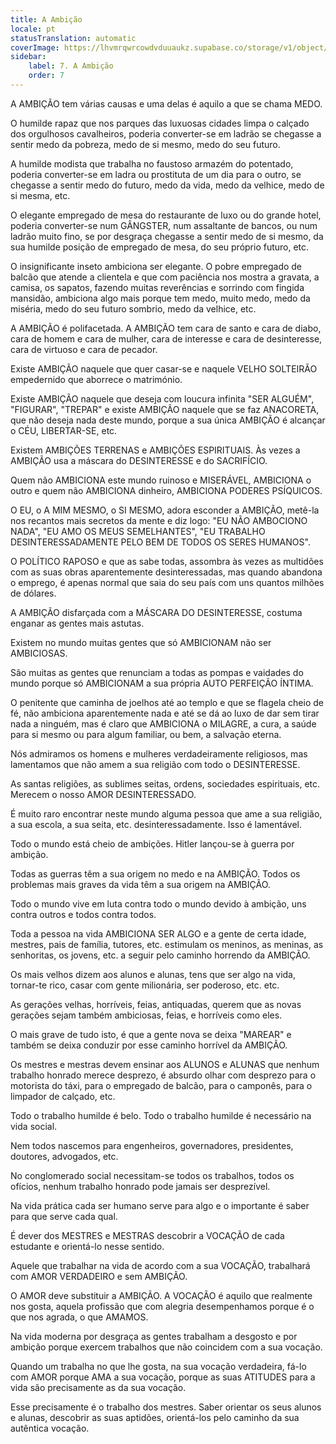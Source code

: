 ```yaml
---
title: A Ambição
locale: pt
statusTranslation: automatic
coverImage: https://lhvmrqwrcowdvduuaukz.supabase.co/storage/v1/object/public/strapi-uploads/small_cover-educacion-fundamental.webp-2d51a7828a2b1309555be27f7e2a61a0.webp
sidebar:
    label: 7. A Ambição
    order: 7
---
```

A AMBIÇÃO tem várias causas e uma delas é aquilo a que se chama MEDO.

O humilde rapaz que nos parques das luxuosas cidades limpa o calçado dos orgulhosos cavalheiros, poderia converter-se em ladrão se chegasse a sentir medo da pobreza, medo de si mesmo, medo do seu futuro.

A humilde modista que trabalha no faustoso armazém do potentado, poderia converter-se em ladra ou prostituta de um dia para o outro, se chegasse a sentir medo do futuro, medo da vida, medo da velhice, medo de si mesma, etc.

O elegante empregado de mesa do restaurante de luxo ou do grande hotel, poderia converter-se num GÂNGSTER, num assaltante de bancos, ou num ladrão muito fino, se por desgraça chegasse a sentir medo de si mesmo, da sua humilde posição de empregado de mesa, do seu próprio futuro, etc.

O insignificante inseto ambiciona ser elegante. O pobre empregado de balcão que atende a clientela e que com paciência nos mostra a gravata, a camisa, os sapatos, fazendo muitas reverências e sorrindo com fingida mansidão, ambiciona algo mais porque tem medo, muito medo, medo da miséria, medo do seu futuro sombrio, medo da velhice, etc.

A AMBIÇÃO é polifacetada. A AMBIÇÃO tem cara de santo e cara de diabo, cara de homem e cara de mulher, cara de interesse e cara de desinteresse, cara de virtuoso e cara de pecador.

Existe AMBIÇÃO naquele que quer casar-se e naquele VELHO SOLTEIRÃO empedernido que aborrece o matrimónio.

Existe AMBIÇÃO naquele que deseja com loucura infinita "SER ALGUÉM", "FIGURAR", "TREPAR" e existe AMBIÇÃO naquele que se faz ANACORETA, que não deseja nada deste mundo, porque a sua única AMBIÇÃO é alcançar o CÉU, LIBERTAR-SE, etc.

Existem AMBIÇÕES TERRENAS e AMBIÇÕES ESPIRITUAIS. Às vezes a AMBIÇÃO usa a máscara do DESINTERESSE e do SACRIFÍCIO.

Quem não AMBICIONA este mundo ruinoso e MISERÁVEL, AMBICIONA o outro e quem não AMBICIONA dinheiro, AMBICIONA PODERES PSÍQUICOS.

O EU, o A MIM MESMO, o SI MESMO, adora esconder a AMBIÇÃO, metê-la nos recantos mais secretos da mente e diz logo: "EU NÃO AMBOCIONO NADA", "EU AMO OS MEUS SEMELHANTES", "EU TRABALHO DESINTERESSADAMENTE PELO BEM DE TODOS OS SERES HUMANOS".

O POLÍTICO RAPOSO e que as sabe todas, assombra às vezes as multidões com as suas obras aparentemente desinteressadas, mas quando abandona o emprego, é apenas normal que saia do seu país com uns quantos milhões de dólares.

A AMBIÇÃO disfarçada com a MÁSCARA DO DESINTERESSE, costuma enganar as gentes mais astutas.

Existem no mundo muitas gentes que só AMBICIONAM não ser AMBICIOSAS.

São muitas as gentes que renunciam a todas as pompas e vaidades do mundo porque só AMBICIONAM a sua própria AUTO PERFEIÇÃO ÍNTIMA.

O penitente que caminha de joelhos até ao templo e que se flagela cheio de fé, não ambiciona aparentemente nada e até se dá ao luxo de dar sem tirar nada a ninguém, mas é claro que AMBICIONA o MILAGRE, a cura, a saúde para si mesmo ou para algum familiar, ou bem, a salvação eterna.

Nós admiramos os homens e mulheres verdadeiramente religiosos, mas lamentamos que não amem a sua religião com todo o DESINTERESSE.

As santas religiões, as sublimes seitas, ordens, sociedades espirituais, etc. Merecem o nosso AMOR DESINTERESSADO.

É muito raro encontrar neste mundo alguma pessoa que ame a sua religião, a sua escola, a sua seita, etc. desinteressadamente. Isso é lamentável.

Todo o mundo está cheio de ambições. Hitler lançou-se à guerra por ambição.

Todas as guerras têm a sua origem no medo e na AMBIÇÃO. Todos os problemas mais graves da vida têm a sua origem na AMBIÇÃO.

Todo o mundo vive em luta contra todo o mundo devido à ambição, uns contra outros e todos contra todos.

Toda a pessoa na vida AMBICIONA SER ALGO e a gente de certa idade, mestres, pais de família, tutores, etc. estimulam os meninos, as meninas, as senhoritas, os jovens, etc. a seguir pelo caminho horrendo da AMBIÇÃO.

Os mais velhos dizem aos alunos e alunas, tens que ser algo na vida, tornar-te rico, casar com gente milionária, ser poderoso, etc. etc.

As gerações velhas, horríveis, feias, antiquadas, querem que as novas gerações sejam também ambiciosas, feias, e horríveis como eles.

O mais grave de tudo isto, é que a gente nova se deixa "MAREAR" e também se deixa conduzir por esse caminho horrível da AMBIÇÃO.

Os mestres e mestras devem ensinar aos ALUNOS e ALUNAS que nenhum trabalho honrado merece desprezo, é absurdo olhar com desprezo para o motorista do táxi, para o empregado de balcão, para o camponês, para o limpador de calçado, etc.

Todo o trabalho humilde é belo. Todo o trabalho humilde é necessário na vida social.

Nem todos nascemos para engenheiros, governadores, presidentes, doutores, advogados, etc.

No conglomerado social necessitam-se todos os trabalhos, todos os ofícios, nenhum trabalho honrado pode jamais ser desprezível.

Na vida prática cada ser humano serve para algo e o importante é saber para que serve cada qual.

É dever dos MESTRES e MESTRAS descobrir a VOCAÇÃO de cada estudante e orientá-lo nesse sentido.

Aquele que trabalhar na vida de acordo com a sua VOCAÇÃO, trabalhará com AMOR VERDADEIRO e sem AMBIÇÃO.

O AMOR deve substituir a AMBIÇÃO. A VOCAÇÃO é aquilo que realmente nos gosta, aquela profissão que com alegria desempenhamos porque é o que nos agrada, o que AMAMOS.

Na vida moderna por desgraça as gentes trabalham a desgosto e por ambição porque exercem trabalhos que não coincidem com a sua vocação.

Quando um trabalha no que lhe gosta, na sua vocação verdadeira, fá-lo com AMOR porque AMA a sua vocação, porque as suas ATITUDES para a vida são precisamente as da sua vocação.

Esse precisamente é o trabalho dos mestres. Saber orientar os seus alunos e alunas, descobrir as suas aptidões, orientá-los pelo caminho da sua autêntica vocação.

